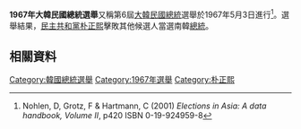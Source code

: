 {{Infobox Election
|election_name      = 1967年大韓民國總統選舉
|country            = Republic of Korea
|type               = presidential
|ongoing            = no
|previous_election  = 1963年大韓民國總統選舉
|previous_year      = 1963
|next_election      = 1971年大韓民國總統選舉
|next_year          = 1971
|election_date      = 1967年5月3日
|image1 = [[File:Park_Chung-hee_1963's.png|120px]]
|nominee1 = '''[[朴正熙|朴正熙]]'''
|party1 = [[民主共和黨_(韓國)|民主共和黨]]
|popular_vote1 = '''5,688,666'''
|percentage1 = '''51.4%'''
|image2 = [[File:Yun_Bo-seon.jpg|119px]]
|nominee2 = [[尹潽善|尹潽善]]
|party2 = [[新民黨_(韓國)|新民黨]]
|popular_vote2 = 4,526,541
|percentage2 = 40.9%

| map_image          = 1967 South Korean elections result map.png
| map_size           = 250px
| map_caption        =選票分佈<br>
<span style="color:#B67041;">■</span> – 朴正熙得票較多
<span style="color:#EA5841;">■</span> – 尹潽善得票較多


|title=總統
|before_election=[[朴正熙|朴正熙]]
|before_party= [[民主共和黨|民主共和黨]]
|after_election=[[朴正熙|朴正熙]]
|after_party = [[民主共和黨|民主共和黨]]
}}

'''1967年大韓民國總統選舉'''又稱第6屆[[大韓民國總統|大韓民國總統]]選舉於1967年5月3日進行<ref>Nohlen, D, Grotz, F & Hartmann, C (2001) ''Elections in Asia: A data handbook, Volume II'', p420 ISBN 0-19-924959-8</ref>。選舉結果，[[民主共和黨|民主共和黨]][[朴正熙|朴正熙]]擊敗其他候選人當選南韓[[總統|總統]]。

{{韓國政治}}

== 相關資料 ==
<references />

{{大韩民国选举}}
[[Category:韓國總統選舉|Category:韓國總統選舉]]
[[Category:1967年選舉|Category:1967年選舉]]
[[Category:朴正熙|Category:朴正熙]]